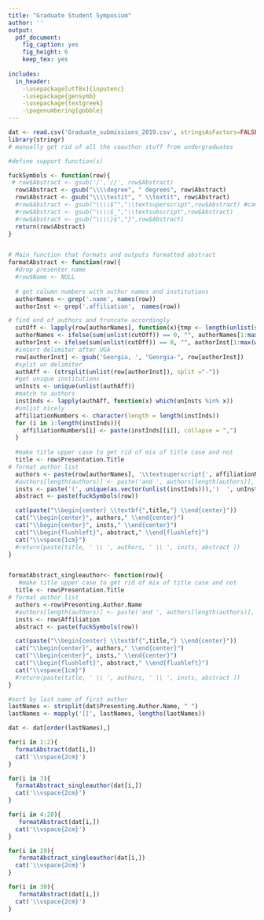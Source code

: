 ```yaml
---
title: "Graduate Student Symposium"
author: ''
output:
  pdf_document:
    fig_caption: yes
    fig_height: 6
    keep_tex: yes
  
includes:
  in_header: 
    -\usepackage[utf8x]{inputenc} 
    -\usepackage{gensymb}
    -\usepackage{textgreek}
    -\pagenumbering{gobble}
---
```


```r
dat <- read.csv('Graduate_submissions_2019.csv', stringsAsFactors=FALSE, colClasses = "character")
library(stringr)
# manually get rid of all the coauthor stuff from undergraduates 
```

```r
#define support function(s)

fuckSymbols <- function(row){
 # row$Abstract <- gsub('/','//', row$Abstract)
  row$Abstract <- gsub("\\\\degree", " degrees", row$Abstract)
  row$Abstract <- gsub("\\\\testit", " \\textit", row$Abstract)
  #row$Abstract <- gsub("\\\\$^","\\textsuperscript",row$Abstract) #can't deal with math mode
  #row$Abstract <- gsub("\\\\$_","\\textsubscript",row$Abstract)
  #row$Abstract <- gsub("\\\\}$","}",row$Abstract)
  return(row$Abstract) 
}


# Main function that formats and outputs formatted abstract
formatAbstract <- function(row){
  #drop presenter name
  #row$Name <- NULL
  
  # get column numbers with author names and institutions
  authorNames <- grep('.name', names(row))
  authorInst <- grep('.affiliation',  names(row))

# find end of authors and truncate accordingly
  cutOff <- lapply(row[authorNames], function(x){tmp <- length(unlist(strsplit(as.character(x),''))); })
  authorNames <- ifelse(sum(unlist(cutOff)) == 0, "", authorNames[1:max(which(cutOff > 0))])
  authorInst <- ifelse(sum(unlist(cutOff)) == 0, "", authorInst[1:max(which(cutOff > 0))])
  #insert delimiter after UGA
  row[authorInst] <- gsub('Georgia, ', "Georgia-", row[authorInst])
  #split on delimiter
  authAff <- (strsplit(unlist(row[authorInst]), split ="-"))
  #get unique institutions
  unInsts <- unique(unlist(authAff))
  #match to authors
  instInds <- lapply(authAff, function(x) which(unInsts %in% x))
  #unlist nicely
  affiliationNumbers <- character(length = length(instInds))
  for (i in 1:length(instInds)){
    affiliationNumbers[i] <- paste(instInds[[i]], collapse = ",")
  }
  
  #make title upper case to get rid of mix of title case and not
  title <- row$Presentation.Title
# format author list
  authors <- paste(row[authorNames], '\\textsuperscript{', affiliationNumbers, '}', c(rep(",", length(authorNames)-1), ""), sep='')
  #authors[length(authors)] <- paste('and ', authors[length(authors)], sep='')
  insts <- paste('(', unique(as.vector(unlist(instInds))),')  ', unInsts, ' \\\\', sep='')
  abstract <- paste(fuckSymbols(row))

  cat(paste("\\begin{center} \\textbf{",title,"} \\end{center}"))
  cat("\\begin{center}", authors," \\end{center}")
  cat("\\begin{center}", insts," \\end{center}")
  cat("\\begin{flushleft}", abstract," \\end{flushleft}")
  cat("\\vspace{1cm}")
  #return(paste(title, ' \\ ', authors, ' \\ ', insts, abstract ))
}


formatAbstract_singleauthor<- function(row){
   #make title upper case to get rid of mix of title case and not
  title <- row$Presentation.Title
# format author list
  authors <-row$Presenting.Author.Name
  #authors[length(authors)] <- paste('and ', authors[length(authors)], sep='')
  insts <- row$Affiliation
  abstract <- paste(fuckSymbols(row))

  cat(paste("\\begin{center} \\textbf{",title,"} \\end{center}"))
  cat("\\begin{center}", authors," \\end{center}")
  cat("\\begin{center}", insts," \\end{center}")
  cat("\\begin{flushleft}", abstract," \\end{flushleft}")
  cat("\\vspace{1cm}")
  #return(paste(title, ' \\ ', authors, ' \\ ', insts, abstract ))
}

```

\vspace{1cm}


```r
#sort by last name of first author
lastNames <- strsplit(dat$Presenting.Author.Name, " ")
lastNames <- mapply('[[', lastNames, lengths(lastNames))

dat <- dat[order(lastNames),]

for(i in 1:2){
  formatAbstract(dat[i,])
  cat('\\vspace{2cm}')
} 

for(i in 3){
  formatAbstract_singleauthor(dat[i,])
  cat('\\vspace{2cm}')
}

for(i in 4:28){
   formatAbstract(dat[i,])
  cat('\\vspace{2cm}')
}

for(i in 29){
   formatAbstract_singleauthor(dat[i,])
  cat('\\vspace{2cm}')
}

for(i in 30){
   formatAbstract(dat[i,])
  cat('\\vspace{2cm}')
}

```
